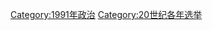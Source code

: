 {{Cat topic in year| topic=选举| year=1991}}
{{Commonscat|Elections in 1991}}

[[Category:1991年政治|Category:1991年政治]]
[[Category:20世纪各年选举|Category:20世纪各年选举]]
